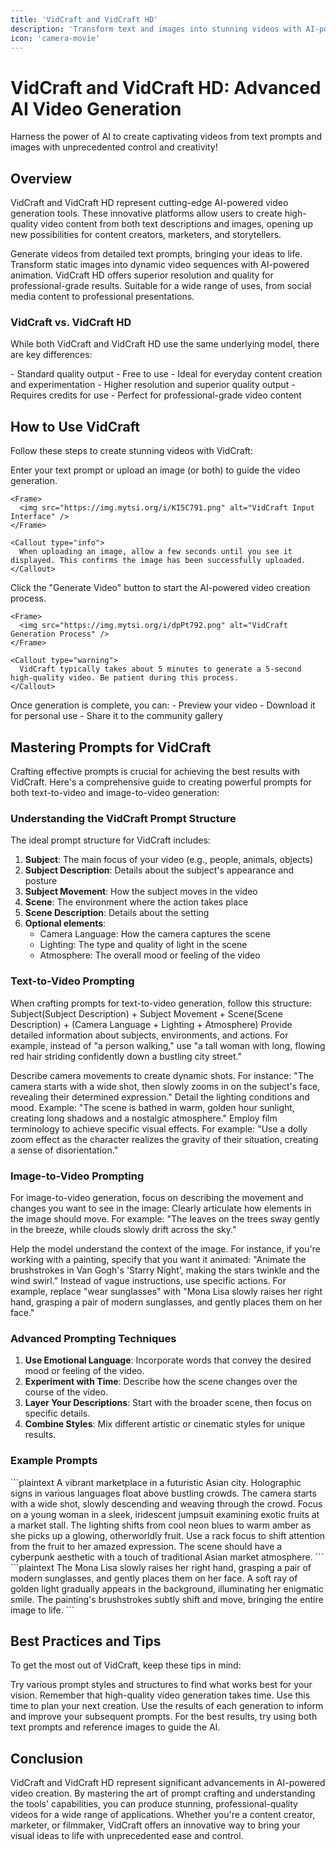 ```yaml
---
title: 'VidCraft and VidCraft HD'
description: 'Transform text and images into stunning videos with AI-powered VidCraft'
icon: 'camera-movie'
---
```


# VidCraft and VidCraft HD: Advanced AI Video Generation

<Tip>
  Harness the power of AI to create captivating videos from text prompts and images with unprecedented control and creativity!
</Tip>

## Overview

VidCraft and VidCraft HD represent cutting-edge AI-powered video generation tools. These innovative platforms allow users to create high-quality video content from both text descriptions and images, opening up new possibilities for content creators, marketers, and storytellers.

<CardGroup cols={2}>
  <Card title="Text-to-Video" icon="keyboard">
    Generate videos from detailed text prompts, bringing your ideas to life.
  </Card>
  <Card title="Image-to-Video" icon="image">
    Transform static images into dynamic video sequences with AI-powered animation.
  </Card>
  <Card title="High-Quality Output" icon="star">
    VidCraft HD offers superior resolution and quality for professional-grade results.
  </Card>
  <Card title="Versatile Applications" icon="layer-group">
    Suitable for a wide range of uses, from social media content to professional presentations.
  </Card>
</CardGroup>

### VidCraft vs. VidCraft HD

While both VidCraft and VidCraft HD use the same underlying model, there are key differences:

<AccordionGroup>
  <Accordion title="VidCraft" icon="film">
    - Standard quality output
    - Free to use
    - Ideal for everyday content creation and experimentation
  </Accordion>
  <Accordion title="VidCraft HD" icon="film">
    - Higher resolution and superior quality output
    - Requires credits for use
    - Perfect for professional-grade video content
  </Accordion>
</AccordionGroup>

## How to Use VidCraft

Follow these steps to create stunning videos with VidCraft:

<Steps>
  <Step title="Add Text and/or Image" icon="pen-fancy">
    Enter your text prompt or upload an image (or both) to guide the video generation.
    
    <Frame>
      <img src="https://img.mytsi.org/i/KI5C791.png" alt="VidCraft Input Interface" />
    </Frame>
    
    <Callout type="info">
      When uploading an image, allow a few seconds until you see it displayed. This confirms the image has been successfully uploaded.
    </Callout>
  </Step>
  
  <Step title="Generate Video" icon="play">
    Click the "Generate Video" button to start the AI-powered video creation process.
    
    <Frame>
      <img src="https://img.mytsi.org/i/dpPt792.png" alt="VidCraft Generation Process" />
    </Frame>
    
    <Callout type="warning">
      VidCraft typically takes about 5 minutes to generate a 5-second high-quality video. Be patient during this process.
    </Callout>
  </Step>
  
  <Step title="Review and Download" icon="eye">
    Once generation is complete, you can:
    - Preview your video
    - Download it for personal use
    - Share it to the community gallery
  </Step>
</Steps>

## Mastering Prompts for VidCraft

Crafting effective prompts is crucial for achieving the best results with VidCraft. Here's a comprehensive guide to creating powerful prompts for both text-to-video and image-to-video generation:

### Understanding the VidCraft Prompt Structure

The ideal prompt structure for VidCraft includes:

1. **Subject**: The main focus of your video (e.g., people, animals, objects)
2. **Subject Description**: Details about the subject's appearance and posture
3. **Subject Movement**: How the subject moves in the video
4. **Scene**: The environment where the action takes place
5. **Scene Description**: Details about the setting
6. **Optional elements**:
   - Camera Language: How the camera captures the scene
   - Lighting: The type and quality of light in the scene
   - Atmosphere: The overall mood or feeling of the video

### Text-to-Video Prompting

When crafting prompts for text-to-video generation, follow this structure:
Subject(Subject Description) + Subject Movement + Scene(Scene Description) + (Camera Language + Lighting + Atmosphere)
<AccordionGroup>
  <Accordion title="Be Specific and Descriptive" icon="magnifying-glass">
    Provide detailed information about subjects, environments, and actions. For example, instead of "a person walking," use "a tall woman with long, flowing red hair striding confidently down a bustling city street."
  </Accordion>
  
  <Accordion title="Incorporate Camera Directions" icon="video">
    Describe camera movements to create dynamic shots. For instance: "The camera starts with a wide shot, then slowly zooms in on the subject's face, revealing their determined expression."
  </Accordion>
  
  <Accordion title="Specify Lighting and Atmosphere" icon="sun">
    Detail the lighting conditions and mood. Example: "The scene is bathed in warm, golden hour sunlight, creating long shadows and a nostalgic atmosphere."
  </Accordion>
  
  <Accordion title="Use Cinematic Language" icon="film">
    Employ film terminology to achieve specific visual effects. For example: "Use a dolly zoom effect as the character realizes the gravity of their situation, creating a sense of disorientation."
  </Accordion>
</AccordionGroup>

### Image-to-Video Prompting

For image-to-video generation, focus on describing the movement and changes you want to see in the image:
<AccordionGroup>
  <Accordion title="Describe Movement Clearly" icon="person-running">
    Clearly articulate how elements in the image should move. For example: "The leaves on the trees sway gently in the breeze, while clouds slowly drift across the sky."
  </Accordion>
  
  <Accordion title="Add Context" icon="info">
    Help the model understand the context of the image. For instance, if you're working with a painting, specify that you want it animated: "Animate the brushstrokes in Van Gogh's 'Starry Night', making the stars twinkle and the wind swirl."
  </Accordion>
  
  <Accordion title="Be Specific About Subject Actions" icon="pen">
    Instead of vague instructions, use specific actions. For example, replace "wear sunglasses" with "Mona Lisa slowly raises her right hand, grasping a pair of modern sunglasses, and gently places them on her face."
  </Accordion>
</AccordionGroup>

### Advanced Prompting Techniques

1. **Use Emotional Language**: Incorporate words that convey the desired mood or feeling of the video.
2. **Experiment with Time**: Describe how the scene changes over the course of the video.
3. **Layer Your Descriptions**: Start with the broader scene, then focus on specific details.
4. **Combine Styles**: Mix different artistic or cinematic styles for unique results.

### Example Prompts

  <CodeBlock title="Text-to-Video">
    ```plaintext
    A vibrant marketplace in a futuristic Asian city. Holographic signs in various languages float above bustling crowds. 
    The camera starts with a wide shot, slowly descending and weaving through the crowd. 
    Focus on a young woman in a sleek, iridescent jumpsuit examining exotic fruits at a market stall. 
    The lighting shifts from cool neon blues to warm amber as she picks up a glowing, otherworldly fruit. 
    Use a rack focus to shift attention from the fruit to her amazed expression. 
    The scene should have a cyberpunk aesthetic with a touch of traditional Asian market atmosphere.
    ```
  </CodeBlock>
  
  <CodeBlock title="Image-to-Video">
    ```plaintext
    The Mona Lisa slowly raises her right hand, grasping a pair of modern sunglasses, and gently places them on her face. 
    A soft ray of golden light gradually appears in the background, illuminating her enigmatic smile. 
    The painting's brushstrokes subtly shift and move, bringing the entire image to life.
    ```
  </CodeBlock>

## Best Practices and Tips

To get the most out of VidCraft, keep these tips in mind:

<CardGroup cols={2}>
  <Card title="Experiment with Prompts" icon="flask">
    Try various prompt styles and structures to find what works best for your vision.
  </Card>
  <Card title="Be Patient" icon="clock">
    Remember that high-quality video generation takes time. Use this time to plan your next creation.
  </Card>
  <Card title="Iterate and Refine" icon="rotate">
    Use the results of each generation to inform and improve your subsequent prompts.
  </Card>
  <Card title="Combine Text and Image" icon="object-group">
    For the best results, try using both text prompts and reference images to guide the AI.
  </Card>
</CardGroup>

## Conclusion

VidCraft and VidCraft HD represent significant advancements in AI-powered video creation. By mastering the art of prompt crafting and understanding the tools' capabilities, you can produce stunning, professional-quality videos for a wide range of applications. Whether you're a content creator, marketer, or filmmaker, VidCraft offers an innovative way to bring your visual ideas to life with unprecedented ease and control.
